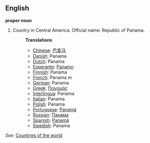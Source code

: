 ==English==

'''proper noun'''

# Country in Central America. Official name: Republic of Panama.
#:'''Translations'''
#:*[[Chinese]]: [[巴拿马]]
#:*[[Danish]]: Panama
#:*[[Dutch]]: Panama
#:*[[Esperanto]]: [[Panamo]]
#:*[[Finnish]]: Panama
#:*[[French]]: Panama ''m''
#:*[[German]]: Panama
#:*[[Greek]]: [[Παναμάς]]
#:*[[Interlingua]]: Panama
#:*[[Italian]]: Panama
#:*[[Polish]]: Panama
#:*[[Portuguese]]: [[Panamá]]
#:*[[Russian]]: [[Панама]]
#:*[[Spanish]]: [[Panamá]]
#:*[[Swedish]]: Panama

''See'': [[Countries of the world]]